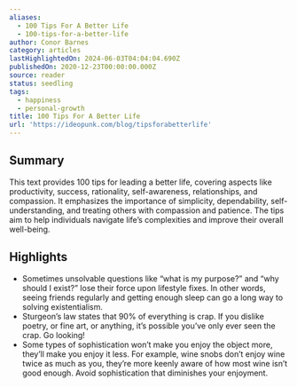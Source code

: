 ```yaml
---
aliases:
  - 100 Tips For A Better Life
  - 100-tips-for-a-better-life
author: Conor Barnes
category: articles
lastHighlightedOn: 2024-06-03T04:04:04.690Z
publishedOn: 2020-12-23T00:00:00.000Z
source: reader
status: seedling
tags:
  - happiness
  - personal-growth
title: 100 Tips For A Better Life
url: 'https://ideopunk.com/blog/tipsforabetterlife'
---
```

## Summary

This text provides 100 tips for leading a better life, covering aspects like productivity, success, rationality, self-awareness, relationships, and compassion. It emphasizes the importance of simplicity, dependability, self-understanding, and treating others with compassion and patience. The tips aim to help individuals navigate life’s complexities and improve their overall well-being.

## Highlights

- Sometimes unsolvable questions like “what is my purpose?” and “why should I exist?” lose their force upon lifestyle fixes. In other words, seeing friends regularly and getting enough sleep can go a long way to solving existentialism.
- Sturgeon’s law states that 90% of everything is crap. If you dislike poetry, or fine art, or anything, it’s possible you’ve only ever seen the crap. Go looking!
- Some types of sophistication won’t make you enjoy the object more, they’ll make you enjoy it less. For example, wine snobs don’t enjoy wine twice as much as you, they’re more keenly aware of how most wine isn’t good enough. Avoid sophistication that diminishes your enjoyment.
